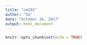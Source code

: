 ```yaml
---
title: "cm102"
author: "IG"
date: "October 26, 2017"
output: html_document
---
```


```r
knitr::opts_chunk$set(echo = TRUE)
```
